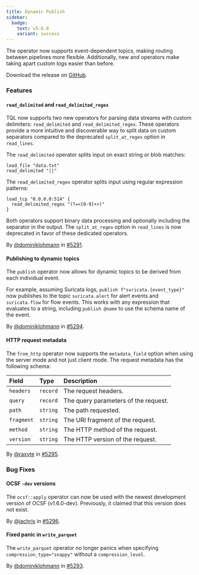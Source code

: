 ```yaml
---
title: Dynamic Publish
sidebar:
  badge:
    text: v5.6.0
    variant: success
---
```


The  operator now supports event-dependent topics, making routing between pipelines more flexible. Additionally, new  and  operators make taking apart custom logs easier than before.

Download the release on [GitHub](https://github.com/tenzir/tenzir/releases/tag/v5.6.0).

### Features

#### `read_delimited` and `read_delimited_regex`

TQL now supports two new operators for parsing data streams with custom
delimiters: `read_delimited` and `read_delimited_regex`. These operators provide a more
intuitive and discoverable way to split data on custom separators compared to
the deprecated `split_at_regex` option in `read_lines`.

The `read_delimited` operator splits input on exact string or blob matches:

```tql
load_file "data.txt"
read_delimited "||"
```

The `read_delimited_regex` operator splits input using regular expression patterns:

```tql
load_tcp "0.0.0.0:514" {
  read_delimited_regex "(?=<[0-9]+>)"
}
```

Both operators support binary data processing and optionally including the
separator in the output. The `split_at_regex` option in `read_lines` is now
deprecated in favor of these dedicated operators.

By [@dominiklohmann](https://github.com/dominiklohmann) in [#5291](https://github.com/tenzir/tenzir/pull/5291).

#### Publishing to dynamic topics

The `publish` operator now allows for dynamic topics to be derived from each
individual event.

For example, assuming Suricata logs, `publish f"suricata.{event_type}"` now
publishes to the topic `suricata.alert` for alert events and `suricata.flow` for
flow events. This works with any expression that evaluates to a string,
including `publish @name` to use the schema name of the event.

By [@dominiklohmann](https://github.com/dominiklohmann) in [#5294](https://github.com/tenzir/tenzir/pull/5294).

#### HTTP request metadata

The `from_http` operator now supports the `metadata_field` option when using the
server mode and not just client mode. The request metadata has the following
schema:

| Field                | Type     | Description                           |
| :------------------- | :------- | :------------------------------------ |
| `headers`            | `record` | The request headers.                 |
| `query`              | `record` | The query parameters of the request.  |
| `path`               | `string` | The path requested.                   |
| `fragment`           | `string` | The URI fragment of the request.      |
| `method`             | `string` | The HTTP method of the request.       |
| `version`            | `string` | The HTTP version of the request.      |

By [@raxyte](https://github.com/raxyte) in [#5295](https://github.com/tenzir/tenzir/pull/5295).

### Bug Fixes

#### OCSF `-dev` versions

The `ocsf::apply` operator can now be used with the newest development version
of OCSF (v1.6.0-dev). Previously, it claimed that this version does not exist.

By [@jachris](https://github.com/jachris) in [#5296](https://github.com/tenzir/tenzir/pull/5296).

#### Fixed panic in `write_parquet`

The `write_parquet` operator no longer panics when specifying
`compression_type="snappy"` without a `compression_level`.

By [@dominiklohmann](https://github.com/dominiklohmann) in [#5293](https://github.com/tenzir/tenzir/pull/5293).
